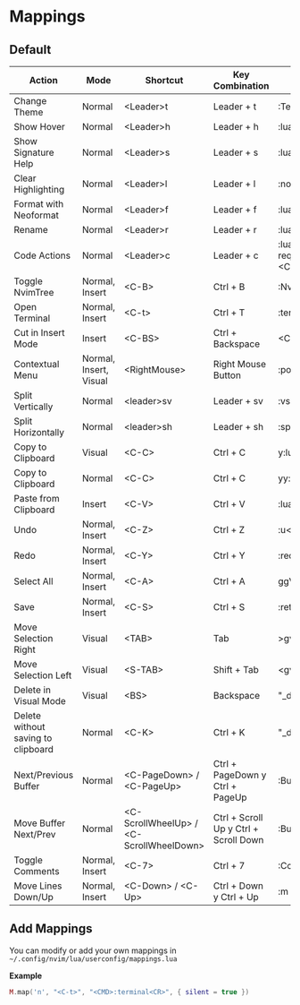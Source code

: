 # Mappings

## Default

| Action                | Mode   | Shortcut        | Key Combination             | Command                                        |
|-----------------------|--------|------------------|-----------------------------|------------------------------------------------|
| Change Theme          | Normal | &lt;Leader&gt;t | Leader + t                  | :Telescope theme_switcher&lt;CR&gt;                 |
| Show Hover            | Normal | &lt;Leader&gt;h | Leader + h                  | :lua vim.lsp.buf.hover()&lt;CR&gt;                  |
| Show Signature Help   | Normal | &lt;Leader&gt;s | Leader + s                  | :lua vim.lsp.buf.signature_help()&lt;CR&gt;          |
| Clear Highlighting    | Normal | &lt;Leader&gt;l | Leader + l                  | :noh&lt;CR&gt;                                     |
| Format with Neoformat  | Normal | &lt;Leader&gt;f | Leader + f                  | :lua vim.lsp.buf.format()&lt;CR&gt;                 |
| Rename                | Normal | &lt;Leader&gt;r | Leader + r                  | :lua require('renamer').rename()&lt;CR&gt;         |
| Code Actions          | Normal | &lt;Leader&gt;c | Leader + c                  | :lua require('telescope').extensions.code_actions.code_actions()&lt;CR&gt; |
| Toggle NvimTree       | Normal, Insert | &lt;C-B&gt; | Ctrl + B                    | :NvimTreeToggle&lt;CR&gt;                           |
| Open Terminal         | Normal, Insert | &lt;C-t&gt; | Ctrl + T                    | :terminal&lt;CR&gt;                                |
| Cut in Insert Mode     | Insert | &lt;C-BS&gt;     | Ctrl + Backspace            | &lt;C-W&gt;                                        |
| Contextual Menu       | Normal, Insert, Visual | &lt;RightMouse&gt; | Right Mouse Button       | :popup Meteor&lt;CR&gt;                            |
| Split Vertically      | Normal | &lt;leader&gt;sv    | Leader + sv                 | :vsp&lt;CR&gt;                                     |
| Split Horizontally    | Normal | &lt;leader&gt;sh  | Leader + sh                 | :sp&lt;CR&gt;                                    |
| Copy to Clipboard     | Visual | &lt;C-C&gt;        | Ctrl + C                    | y:lua ClipboardYank()&lt;CR&gt;gv                  |
| Copy to Clipboard     | Normal | &lt;C-C&gt;        | Ctrl + C                    | yy:lua ClipboardYank()&lt;CR&gt;                   |
| Paste from Clipboard  | Insert | &lt;C-V&gt;      | Ctrl + V                    | :lua ClipboardPaste()&lt;CR&gt;p                   |
| Undo                  | Normal, Insert | &lt;C-Z&gt; | Ctrl + Z                    | :u&lt;CR&gt;                                       |
| Redo                  | Normal, Insert | &lt;C-Y&gt; | Ctrl + Y                    | :redo&lt;CR&gt;                                    |
| Select All            | Normal, Insert | &lt;C-A&gt; | Ctrl + A                    | ggVG                                         |
| Save                  | Normal, Insert | &lt;C-S&gt; | Ctrl + S                    | :retab | :w!&lt;CR&gt;                              |
| Move Selection Right  | Visual | &lt;TAB&gt;      | Tab                         | &gt;gv                                          |
| Move Selection Left   | Visual | &lt;S-TAB&gt;  | Shift + Tab                 | &lt;gv                                         |
| Delete in Visual Mode | Visual | &lt;BS&gt;           | Backspace                   | "_d                                          |
| Delete without saving to clipboard | Normal | &lt;C-K&gt; | Ctrl + K                  | "_dd                                       |
| Next/Previous Buffer   | Normal | &lt;C-PageDown&gt; / &lt;C-PageUp&gt; | Ctrl + PageDown y Ctrl + PageUp | :BufferLineCycleNext&lt;CR&gt; / :BufferLineCyclePrev&lt;CR&gt; |
| Move Buffer Next/Prev | Normal | &lt;C-ScrollWheelUp&gt; / &lt;C-ScrollWheelDown&gt; | Ctrl + Scroll Up y Ctrl + Scroll Down | :BufferLineMoveNext&lt;CR&gt; / :BufferLineMovePrev&lt;CR&gt; |
| Toggle Comments | Normal, Insert | &lt;C-7&gt; | Ctrl + 7                 | :CommentToggle&lt;CR&gt;                         |
| Move Lines Down/Up    | Normal, Insert | &lt;C-Down&gt; / &lt;C-Up&gt; | Ctrl + Down y Ctrl + Up | :m .+1&lt;CR&gt;== / :m .-2&lt;CR&gt;==               |

## Add Mappings

You can modify or add your own mappings in `~/.config/nvim/lua/userconfig/mappings.lua`

**Example**
```lua filename="mappings.lua" {} copy
M.map('n', "<C-t>", "<CMD>:terminal<CR>", { silent = true })
```
